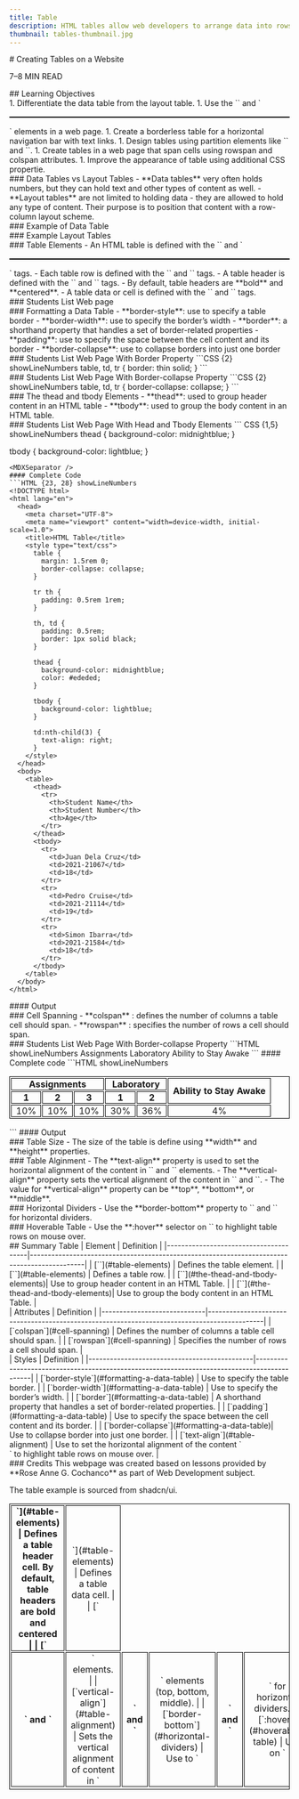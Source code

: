 ```yaml
---
title: Table
description: HTML tables allow web developers to arrange data into rows and columns.
thumbnail: tables-thumbnail.jpg
---
```


<section>
# Creating Tables on a Website
<p className="text-muted-foreground text-sm">7–8 MIN READ</p>
</section>
<section>
## Learning Objectives
<br />
1. Differentiate the data table from the layout table.
1. Use the `<table>` and `</table>` elements in a web page.
1. Create a borderless table for a horizontal navigation bar with text links.
1. Design tables using partition elements like `<thead></thead>` and `<tbody></tbody>`.
1. Create tables in a web page that span cells using rowspan and colspan attributes.
1. Improve the appearance of table using additional CSS propertie.
</section>
<section>
### Data Tables vs Layout Tables
- **Data tables** very often holds numbers, but they can hold text and other types of content as well.
- **Layout tables** are not limited to holding data - they are allowed to hold any type of content. Their purpose is to position that content with a row-column layout scheme.
</section>
<section>
### Example of Data Table
<DataTableExample />
</section>
<section>
### Example Layout Tables
<GuideImage src='/guides/table/layout_table1.jpg' alt='Layout Table example' width={800} height={209} maxWidth="80%"/>
<GuideImage src='/guides/table/layout_table2.jpg' alt='Layout Table example' width={750} height={100} maxWidth="80%"/>
</section>
<section>
### Table Elements
- An HTML table is defined with the `<table>` and `</table>` tags.
- Each table row is defined with the `<tr>` and `</tr>` tags.
- A table header is defined with the `<th>` and `</th>` tags.
- By default, table headers are **bold** and **centered**.
- A table data or cell is defined with the `<td>` and `</td>` tags.
</section>
<section>
### Students List Web page
<TableExample example_id={2} />
</section>
<section>
### Formatting a Data Table
- **border-style**: use to specify a table border
- **border-width**: use to specify the border’s width
- **border**: a shorthand property that handles a set of border-related properties
- **padding**: use to specify the space between the cell content and its border
- **border-collapse**: use to collapse borders into just one border
</section>
<section>
### Students List Web Page With Border Property
```CSS {2} showLineNumbers
table, td, tr {
  border: thin solid;
}
```
<MDXSeparator />
<TableExample example_id={3} />
</section>
<section>
### Students List Web Page With Border-collapse Property
```CSS {2} showLineNumbers
table, td, tr {
  border-collapse: collapse;
}
```
<MDXSeparator />
<TableExample example_id={4} />
</section>
<section>
### The thead and tbody Elements
- **thead**: used to group header content in an HTML table
- **tbody**: used to group the body content in an HTML table.
</section>
<section>
### Students List Web Page With Head and Tbody Elements
``` CSS {1,5} showLineNumbers
thead {
  background-color: midnightblue;
}

tbody {
  background-color: lightblue;
}
```
<MDXSeparator />
#### Complete Code
```HTML {23, 28} showLineNumbers
<!DOCTYPE html>
<html lang="en">
  <head>
    <meta charset="UTF-8">
    <meta name="viewport" content="width=device-width, initial-scale=1.0">
    <title>HTML Table</title>
    <style type="text/css">
      table {
        margin: 1.5rem 0;
        border-collapse: collapse;
      }
      
      tr th {
        padding: 0.5rem 1rem;
      }

      th, td {
        padding: 0.5rem;
        border: 1px solid black;
      }

      thead {
        background-color: midnightblue;
        color: #ededed;
      }

      tbody {
        background-color: lightblue;
      }

      td:nth-child(3) {
        text-align: right;
      }
    </style>
  </head>
  <body>
    <table>
      <thead>
        <tr>
          <th>Student Name</th>
          <th>Student Number</th>
          <th>Age</th>
        </tr>
      </thead>
      <tbody>
        <tr>
          <td>Juan Dela Cruz</td>
          <td>2021-21067</td>
          <td>18</td>
        </tr>
        <tr>
          <td>Pedro Cruise</td>
          <td>2021-21114</td>
          <td>19</td>
        </tr>
        <tr>
          <td>Simon Ibarra</td>
          <td>2021-21584</td>
          <td>18</td>
        </tr>
      </tbody>
    </table>
  </body>
</html>
```
<MDXSeparator />
#### Output
<TableExample example_id={5} />
</section>
<section>
### Cell Spanning
- **colspan** : defines the number of columns a table cell should span.
- **rowspan** : specifies the number of rows a cell should span.
</section>
<section>
### Students List Web Page With Border-collapse Property
```HTML showLineNumbers
<tr>
  <th colspan="3">Assignments</th>
  <th colspan="2">Laboratory</th>
  <th rowspan="2">Ability to Stay Awake</th>
</tr>
```
<MDXSeparator />
#### Complete code
```HTML showLineNumbers
<!DOCTYPE html>
<html lang="en">
  <head>
    <meta charset="UTF-8">
    <meta name="viewport" content="width=device-width, initial-scale=1.0">
    <title>HTML Table</title>
    <style type="text/css">
      table {
        border: 1px solid black;
        border-collapse: separate;
      }
      th, td {
        border: 1px solid black;
        padding: 0 0.5rem;
        text-align: center;
      }
    </style>
  </head>
  <body>
    <table>
      <thead>
        <tr>
          <th colspan="3">Assignments</th>
          <th colspan="2">Laboratory</th>
          <th rowspan="2">Ability to Stay Awake</th>
        </tr>
        <tr>
          <th>1</th>
          <th>2</th>
          <th>3</th>
          <th>1</th>
          <th>2</th>
        </tr>
      </thead>
      <tbody>
        <tr>
          <td>10%</td>
          <td>10%</td>
          <td>10%</td>
          <td>30%</td>
          <td>36%</td>
          <td>4%</td>
        </tr>
      </tbody>
    </table>
  </body>
</html>
```
<MDXSeparator />
#### Output
<TableCellSpanning />
</section>
<section>
### Table Size
- The size of the table is define using **width** and **height** properties.
</section>
<section>
### Table Alginment
- The **text-align** property is used to set the horizontal alignment of the content in `<th>` and `<td>` elements.
- The **vertical-align** property sets the vertical alignment of the content in `<th>` and `<td>`.
- The value for **vertical-align** property can be **top**, **bottom**, or **middle**.
</section>
<section>
### Horizontal Dividers
- Use the **border-bottom** property to `<th>` and `<td>` for horizontal dividers.
</section>
<section>
### Hoverable Table
- Use the **:hover** selector on `<tr>` to highlight table rows on mouse over.
</section>
<section>
## Summary Table
<SummaryTable>
| Element                               | Definition                                                                                  |
|---------------------------------------|---------------------------------------------------------------------------------------------|
| [`<table>`](#table-elements)          | Defines the table element.                                                                  |
| [`<tr>`](#table-elements)             | Defines a table row.                                                                        |
| [`<th>`](#table-elements)             | Defines a table header cell. By default, table headers are bold and centered                |
| [`<td>`](#table-elements)             | Defines a table data cell.                                                                  |
| [`<thead>`](#the-thead-and-tbody-elements)| Use to group header content in an HTML Table.                                               |
| [`<tbody>`](#the-thead-and-tbody-elements)| Use to group the body content in an HTML Table.                                             |
</SummaryTable>
</section>
<section>
<SummaryTable>
| Attributes                  | Definition                                                                                  |
|-----------------------------|---------------------------------------------------------------------------------------------|
| [`colspan`](#cell-spanning) | Defines the number of columns a table cell should span.                                     |
| [`rowspan`](#cell-spanning) | Specifies the number of rows a cell should span.                                            |
</SummaryTable>
</section>
<section>
<SummaryTable>
| Styles                                       | Definition                                                                                  |
|----------------------------------------------|---------------------------------------------------------------------------------------------|
| [`border-style`](#formatting-a-data-table)   | Use to specify the table border.                                                            |
| [`border-width`](#formatting-a-data-table)   | Use to specify the border’s width.                                                          |
| [`border`](#formatting-a-data-table)         | A shorthand property that handles a set of border-related properties.                       |
| [`padding`](#formatting-a-data-table)        | Use to specify the space between the cell content and its border.                           |
| [`border-collapse`](#formatting-a-data-table)| Use to collapse border into just one border.                                                |
| [`text-align`](#table-alignment)             | Use to set the horizontal alignment of the content `<th>` and `<td>` elements.              |
| [`vertical-align`](#table-alignment)         | Sets the vertical alignment of content in `<th>` and `<td>` elements (top, bottom, middle). |
| [`border-bottom`](#horizontal-dividers)      | Use to `<th>` and `<td>` for horizontal dividers.                                           |
| [`:hover`](#hoverable-table)                 | Use on `<tr>` to highlight table rows on mouse over.                                        |
</SummaryTable>
</section>
<section>
### Credits
This webpage was created based on lessons provided by **Rose Anne G. Cochanco** as part of Web Development subject.

The table example is sourced from <MDXLink href="https://ui.shadcn.com?rel=ca-resources.vercel.app" target="_blank">shadcn/ui</MDXLink>.
</section>
